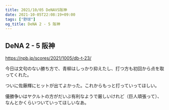 ```yaml
---
title: 2021/10/05 DeNAVS阪神
date: 2021-10-05T22:08:19+09:00
tags: ["野球"]
og_title: DeNA 2 - 5 阪神
---
```


## DeNA 2 - 5 阪神

https://npb.jp/scores/2021/1005/db-t-23/


今日は文句のない勝ち方で、青柳はしっかり抑えたし、打つ方も初回から点を取ってくれた。

ついに佐藤輝にヒットが出てよかった。これからもっと打っていってほしい。

優勝争いはヤクルトの方がだいぶ有利なようで厳しいけれど（巨人頑張って）、なんとかくらいついていってほしいなあ。

